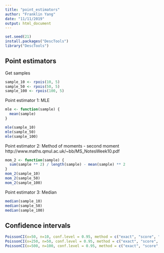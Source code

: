 ```yaml
---
title: "point_estimators"
author: "Franklin Yang"
date: "11/11/2019"
output: html_document
---
```


```r
set.seed(21)
install.packages("DescTools")
library("DescTools")
```

## Point estimators

Get samples
```r
sample_10 <- rpois(10, 5)
sample_50 <- rpois(50, 5)
sample_100 <- rpois(100, 5)
```

Point estimator 1: MLE
```r
mle <- function(sample) {
  mean(sample)
}

mle(sample_10)
mle(sample_50)
mle(sample_100)
```

Point estimator 2: Method of moments - second moment
http://www.maths.qmul.ac.uk/~bb/MS_NotesWeek10.pdf
```r
mom_2 <- function(sample) {
  sum(sample ** 2) / length(sample) - mean(sample) ** 2
}
mom_2(sample_10)
mom_2(sample_50)
mom_2(sample_100)
```

Point estimator 3: Median
``` r
median(sample_10)
median(sample_50)
median(sample_100)
```
## Confidence intervals
``` r
PoissonCI(x=50, n=10, conf.level = 0.95, method = c("exact", "score", "wald"))
PoissonCI(x=250, n=50, conf.level = 0.95, method = c("exact", "score", "wald"))
PoissonCI(x=500, n=100, conf.level = 0.95, method = c("exact", "score", "wald"))
```
